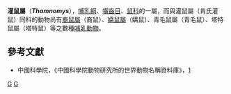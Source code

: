{{Automatic taxobox
| taxon = Thamnomys
| image = 
| image_caption = 
| authority = Thomas, 1907
}}

'''灌鼠屬'''（'''''Thamnomys'''''），[[哺乳綱|哺乳綱]]、[[囓齒目|囓齒目]]、[[鼠科|鼠科]]的一屬，而與灌鼠屬（肯氏灌鼠）同科的動物尚有[[裔鼠屬|裔鼠屬]]（裔鼠）、[[嬌鼠屬|嬌鼠屬]]（嬌鼠）、青毛鼠屬（青毛鼠）、塔特鼠屬（塔特鼠）等之數種[[哺乳動物|哺乳動物]]。

==參考文獻==
*中國科學院，《中國科學院動物研究所的世界動物名稱資料庫》，[https://web.archive.org/web/20050718232917/http://vzd.brim.ac.cn/division/fauna/index.asp]
{{Taxonbar|from=Q1064178}}

[[Category:鼠亚科|G]]
[[Category:1907年描述的分类群|G]]